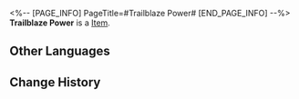<%-- [PAGE_INFO]
PageTitle=#Trailblaze Power#
[END_PAGE_INFO] --%>
{{Item Infobox
|id          = 11
|image       = Item Trailblaze Power.png{{subst:void|<!--$UPLOAD:<<SpriteOutput/ItemFigures/11.png>-<Item Trailblaze Power.png>-<Item Icons>>-->}}
|type        = 
|invCategory = 
|rarity      = 4
|effect      = 
|description = Trailblaze Power will constantly regenerate at a rate of 1 point every 6 minutes to a max of 240 points. You may exchange Stellar Jade for Trailblaze Power.<br />When Trailblaze Power has been fully regenerated or exceeds the maximum accumulation amount, it will no longer regenerate. At the same time, Reserved Trailblaze Power will begin to regenerate over time.
}}
{{Description|The Imaginary power residing in the engines of the Astral Express that protects travelers on the Path of Trailblaze.<br /><br />''"Explore, understand, establish, and connect &mdash; that is what it means to trailblaze. Akivili may have fallen, but THEIR legacy continues!"''}}
'''Trailblaze Power''' is a [[Item]].

==Other Languages==
{{Other Languages
|en   = Trailblaze Power
|zhs  = 开拓力
|zht  = 開拓力
|ja   = 開拓力
|ko   = 개척력
|es   = Poder trazacaminos
|fr   = Puissance du pionnier
|ru   = Энергия Освоения
|th   = พลังบุกเบิก
|vi   = Sức Mạnh Khai Phá
|de   = Trailblaze-Kraft
|id   = Trailblaze Power
|pt   = Poder de Desbravamento
}}

==Change History==
{{Change History|1.0}}